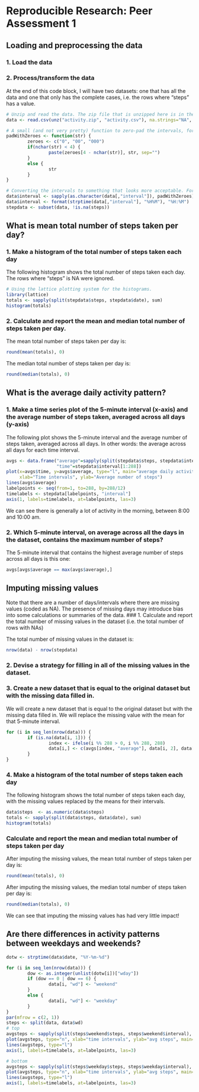# Reproducible Research: Peer Assessment 1

## Loading and preprocessing the data
### 1. Load the data 
### 2. Process/transform the data
At the end of this code block, I will have two datasets: one that has all the data and one that only has the complete cases, i.e. the rows where "steps" has a value.
```r
# Unzip and read the data. The zip file that is unzipped here is in the same directory as this Rmd file.
data <- read.csv(unz("activity.zip", "activity.csv"), na.strings="NA", stringsAsFactors=FALSE)

# A small (and not very pretty) function to zero-pad the intervals, for easier converting to POSIXlt objects.
padWithZeroes <- function(str) {
        zeroes <- c("0", "00", "000")
        if(nchar(str) < 4) {
                paste(zeroes[4 - nchar(str)], str, sep="")
        }
        else {
                str
        }
}

# Converting the intervals to something that looks more acceptable. For the padWithZeroes function, see the end of this document.
data$interval <- sapply(as.character(data[,"interval"]), padWithZeroes)
data$interval <- format(strptime(data[,"interval"], "%H%M"), "%H:%M")
stepdata <- subset(data, !is.na(steps))
```

## What is mean total number of steps taken per day?
### 1. Make a histogram of the total number of steps taken each day
The following histogram shows the total number of steps taken each day. The rows where "steps" is NA were ignored.
```r
# Using the lattice plotting system for the histograms.
library(lattice)
totals <- sapply(split(stepdata$steps, stepdata$date), sum)
histogram(totals)
```

### 2. Calculate and report the mean and median total number of steps taken per day.

The mean total number of steps taken per day is:
```r
round(mean(totals), 0)
```

The median total number of steps taken per day is: 
```r
round(median(totals), 0)
```

## What is the average daily activity pattern?
### 1. Make a time series plot of the 5-minute interval (x-axis) and the average number of steps taken, averaged across all days (y-axis)

The following plot shows the 5-minute interval and the average number of steps taken, averaged across all days. In other words: the average across all days for each time interval.

```r
avgs <- data.frame("average"=sapply(split(stepdata$steps, stepdata$interval), mean),
                   "time"=stepdata$interval[1:288])
plot(x=avgs$time, y=avgs$average, type="l", main="average daily activity pattern", xaxt="n", 
     xlab="Time intervals", ylab="Average number of steps")
lines(avgs$average)
labelpoints <- seq(from=1, to=288, by=288/12)
timelabels <- stepdata[labelpoints, "interval"]
axis(1, labels=timelabels, at=labelpoints, las=3)
```

We can see there is generally a lot of activity in the morning, between 8:00 and 10:00 am.

### 2. Which 5-minute interval, on average across all the days in the dataset, contains the maximum number of steps?

The 5-minute interval that contains the highest average number of steps across all days is this one:

```r
avgs[avgs$average == max(avgs$average),]
```


## Imputing missing values
Note that there are a number of days/intervals where there are missing values (coded as NA). The presence of missing days may introduce bias into some calculations or summaries of the data.
### 1. Calculate and report the total number of missing values in the dataset (i.e. the total number of rows with NAs)

The total number of missing values in the dataset is:

```r
nrow(data) - nrow(stepdata)
```

### 2. Devise a strategy for filling in all of the missing values in the dataset. 
### 3. Create a new dataset that is equal to the original dataset but with the missing data filled in.

We will create a new dataset that is equal to the original dataset but with the missing data filled in. 
We will replace the missing value with the mean for that 5-minute interval.

```r
for (i in seq_len(nrow(data))) {
        if (is.na(data[i, 1])) {
                index <- ifelse(i %% 288 > 0, i %% 288, 288)
                data[i,] <- c(avgs[index, "average"], data[i, 2], data[i, 3])
        }
}
```

### 4. Make a histogram of the total number of steps taken each day

The following histogram shows the total number of steps taken each day, with the missing values replaced by the means for their intervals. 

```r
data$steps  <- as.numeric(data$steps)
totals <- sapply(split(data$steps, data$date), sum)
histogram(totals)
```

### Calculate and report the mean and median total number of steps taken per day

After imputing the missing values, the mean total number of steps taken per day is:
```r
round(mean(totals), 0)
```

After imputing the missing values, the median total number of steps taken per day is:
```r
round(median(totals), 0)
```

We can see that imputing the missing values has had very little impact!

## Are there differences in activity patterns between weekdays and weekends?
```r
dotw <- strptime(data$date, "%Y-%m-%d")

for (i in seq_len(nrow(data))) {
        dow <- as.integer(unlist(dotw[i])["wday"])
        if (dow == 0 | dow == 6) {
                data[i, "wd"] <- "weekend"
        }
        else {
                data[i, "wd"] <- "weekday"
        }
}
par(mfrow = c(2, 1))
steps <- split(data, data$wd)
# top
avgsteps <- sapply(split(steps$weekend$steps, steps$weekend$interval), mean)
plot(avgsteps, type="n", xlab="time intervals", ylab="avg steps", main="weekend", col="red", xaxt="n")         
lines(avgsteps, type="l")
axis(1, labels=timelabels, at=labelpoints, las=3)

# bottom
avgsteps <- sapply(split(steps$weekday$steps, steps$weekday$interval), mean)
plot(avgsteps, type="n", xlab="time intervals", ylab="avg steps", main="weekdays", col="blue", xaxt="n")         
lines(avgsteps, type="l")
axis(1, labels=timelabels, at=labelpoints, las=3)
```

